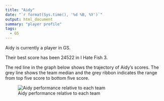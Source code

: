 ```yaml
---
title: "Aidy"
date: "`r format(Sys.time(), '%d %B, %Y')`"
output: html_document
summary: "player profile"
tags:
  - GS
---
```


Aidy is currently a player in GS.

Their best score has been 24522 in I Hate Fish 3.

The red line in the graph below shows the trajectory of Aidy's scores. The grey line shows the team median and the grey ribbon indicates the range from top five score to bottom five score.

![Aidy performance relative to each team](Aidy.jpg)
